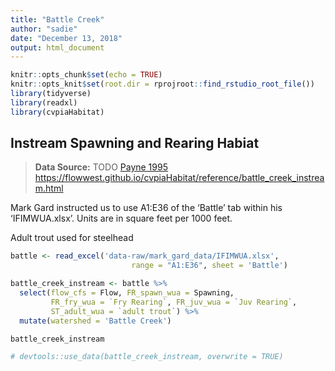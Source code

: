 ```yaml
---
title: "Battle Creek"
author: "sadie"
date: "December 13, 2018"
output: html_document
---
```


```r
knitr::opts_chunk$set(echo = TRUE)
knitr::opts_knit$set(root.dir = rprojroot::find_rstudio_root_file())
library(tidyverse)
library(readxl)
library(cvpiaHabitat)
```

## Instream Spawning and Rearing Habiat

> **Data Source:**   TODO
> [Payne 1995](https://s3-us-west-2.amazonaws.com/cvpiahabitat-r-package/cvpia-sit-model-inputs/Payne1995_BattleCreekIFIM.pdf)
> <https://flowwest.github.io/cvpiaHabitat/reference/battle_creek_instream.html>

Mark Gard instructed us to use A1:E36 of the 'Battle' tab
within his 'IFIMWUA.xlsx'.
Units are in square feet per 1000 feet.

Adult trout used for steelhead

```r
battle <- read_excel('data-raw/mark_gard_data/IFIMWUA.xlsx', 
                           range = "A1:E36", sheet = 'Battle')

battle_creek_instream <- battle %>% 
  select(flow_cfs = Flow, FR_spawn_wua = Spawning,
         FR_fry_wua = `Fry Rearing`, FR_juv_wua = `Juv Rearing`,
         ST_adult_wua = `adult trout`) %>% 
  mutate(watershed = 'Battle Creek')

battle_creek_instream

# devtools::use_data(battle_creek_instream, overwrite = TRUE)
```

